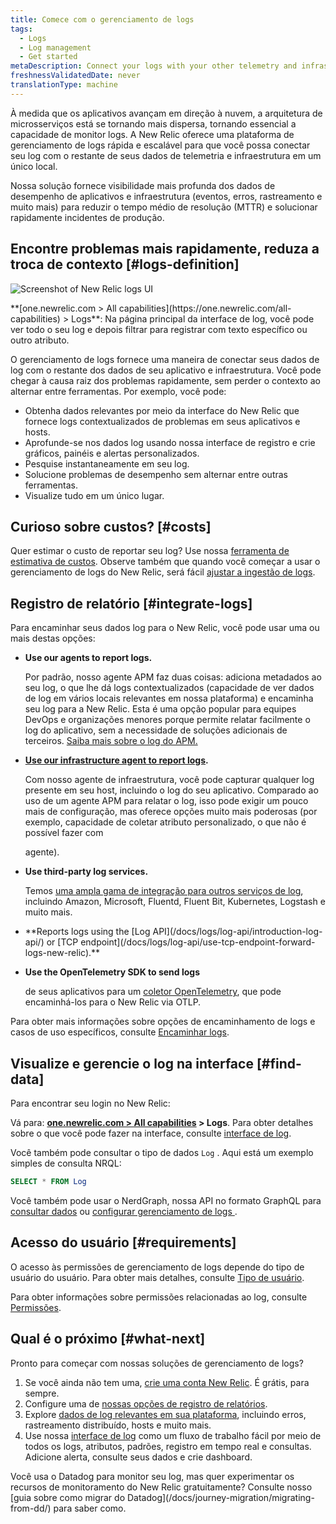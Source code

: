 ```yaml
---
title: Comece com o gerenciamento de logs
tags:
  - Logs
  - Log management
  - Get started
metaDescription: Connect your logs with your other telemetry and infrastructure data with the log management capabilities in New Relic.
freshnessValidatedDate: never
translationType: machine
---
```



À medida que os aplicativos avançam em direção à nuvem, a arquitetura de microsserviços está se tornando mais dispersa, tornando essencial a capacidade de monitor logs. A New Relic oferece uma plataforma de gerenciamento de logs rápida e escalável para que você possa conectar seu log com o restante de seus dados de telemetria e infraestrutura em um único local.

Nossa solução <InlinePopover type="logs"/>fornece visibilidade mais profunda dos dados de desempenho de aplicativos e infraestrutura (eventos, erros, rastreamento e muito mais) para reduzir o tempo médio de resolução (MTTR) e solucionar rapidamente incidentes de produção.

## Encontre problemas mais rapidamente, reduza a troca de contexto [#logs-definition]

<img
  title="Screenshot of New Relic logs UI"
  alt="Screenshot of New Relic logs UI"
  src={logsMainLogsUi}
/>

<figcaption>
  <DoNotTranslate>**[one.newrelic.com > All capabilities](https://one.newrelic.com/all-capabilities) > Logs**</DoNotTranslate>: Na página principal da interface de log, você pode ver todo o seu log e depois filtrar para registrar com texto específico ou outro atributo.
</figcaption>

O gerenciamento de logs fornece uma maneira de conectar seus dados de log com o restante dos dados de seu aplicativo e infraestrutura. Você pode chegar à causa raiz dos problemas rapidamente, sem perder o contexto ao alternar entre ferramentas. Por exemplo, você pode:

* Obtenha dados relevantes por meio da interface do New Relic que fornece logs contextualizados de problemas em seus aplicativos e hosts.
* Aprofunde-se nos dados log usando nossa interface de registro e crie gráficos, painéis e alertas personalizados.
* Pesquise instantaneamente em seu log.
* Solucione problemas de desempenho sem alternar entre outras ferramentas.
* Visualize tudo em um único lugar.

## Curioso sobre custos? [#costs]

Quer estimar o custo de reportar seu log? Use nossa [ferramenta de estimativa de custos](https://newrelic.com/blog/nerdlog/estimate-data-cost). Observe também que quando você começar a usar o gerenciamento de logs do New Relic, será fácil [ajustar a ingestão de logs](/docs/data-apis/manage-data/manage-data-coming-new-relic).

## Registro de relatório [#integrate-logs]

Para encaminhar seus dados log para o New Relic, você pode usar uma ou mais destas opções:

* <DoNotTranslate>**Use our <InlinePopover type="apm"/>agents to report logs.**</DoNotTranslate>

  Por padrão, nosso agente APM faz duas coisas: adiciona metadados ao seu log, o que lhe dá logs contextualizados (capacidade de ver dados de log em vários locais relevantes em nossa plataforma) e encaminha seu log para a New Relic. Esta é uma opção popular para equipes DevOps e organizações menores porque permite relatar facilmente o log do aplicativo, sem a necessidade de soluções adicionais de terceiros. [Saiba mais sobre o log do APM.](/docs/apm/new-relic-apm/getting-started/get-started-logs-context)

* <DoNotTranslate>**[Use our infrastructure agent to report logs](/docs/logs/forward-logs/forward-your-logs-using-infrastructure-agent).**</DoNotTranslate>

  Com nosso agente de infraestrutura, você pode capturar qualquer log presente em seu host, incluindo o log do seu aplicativo. Comparado ao uso de um agente APM para relatar o log, isso pode exigir um pouco mais de configuração, mas oferece opções muito mais poderosas (por exemplo, capacidade de coletar atributo personalizado, o que não é possível fazer com

  <InlinePopover type="apm"/>

  agente).

* <DoNotTranslate>**Use third-party log services.**</DoNotTranslate>

  Temos [uma ampla gama de integração para outros serviços de log](/docs/logs/forward-logs/enable-log-management-new-relic), incluindo Amazon, Microsoft, Fluentd, Fluent Bit, Kubernetes, Logstash e muito mais.

* <DoNotTranslate>
    **Reports logs using the [Log API](/docs/logs/log-api/introduction-log-api/) or [TCP endpoint](/docs/logs/log-api/use-tcp-endpoint-forward-logs-new-relic).**
  </DoNotTranslate>

* <DoNotTranslate>**Use the OpenTelemetry SDK to send logs**</DoNotTranslate>

  de seus aplicativos para um [coletor OpenTelemetry](/docs/more-integrations/open-source-telemetry-integrations/opentelemetry/best-practices/opentelemetry-best-practices-logs), que pode encaminhá-los para o New Relic via OTLP.

Para obter mais informações sobre opções de encaminhamento de logs e casos de uso específicos, consulte [Encaminhar logs](/docs/logs/forward-logs/enable-log-management-new-relic).

## Visualize e gerencie o log na interface [#find-data]

Para encontrar seu login no New Relic:

Vá para: <DoNotTranslate>**[one.newrelic.com > All capabilities](https://one.newrelic.com/all-capabilities) > Logs**</DoNotTranslate>. Para obter detalhes sobre o que você pode fazer na interface, consulte [interface de log](/docs/logs/ui-data/use-logs-ui).

Você também pode consultar o tipo de dados `Log` . Aqui está um exemplo simples de consulta NRQL:

```sql
SELECT * FROM Log
```

Você também pode usar o NerdGraph, nossa API no formato GraphQL para [consultar dados](/docs/apis/nerdgraph/examples/nerdgraph-nrql-tutorial) ou [configurar gerenciamento de logs ](/docs/apis/nerdgraph/examples/nerdgraph-log-parsing-rules-tutorial).

## Acesso do usuário [#requirements]

O acesso às permissões de gerenciamento de logs depende do tipo de usuário do usuário. Para obter mais detalhes, consulte [Tipo de usuário](/docs/accounts/accounts-billing/new-relic-one-user-management/user-type#user-type-capabilities).

Para obter informações sobre permissões relacionadas ao log, consulte [Permissões](/docs/accounts/accounts-billing/new-relic-one-user-management/user-permissions#logs).

## Qual é o próximo [#what-next]

Pronto para começar com nossas soluções de gerenciamento de logs?

1. Se você ainda não tem uma, [crie uma conta New Relic](https://newrelic.com/signup). É grátis, para sempre.
2. Configure uma de [nossas opções de registro de relatórios](#integrate-logs).
3. Explore [dados de log relevantes em sua plataforma](/docs/apm/new-relic-apm/getting-started/get-started-logs-context#response-time-example), incluindo erros, rastreamento distribuído, hosts e muito mais.
4. Use nossa [interface de log](/docs/logs/ui-data/use-logs-ui) como um fluxo de trabalho fácil por meio de todos os logs, atributos, padrões, registro em tempo real e consultas. Adicione alerta, consulte seus dados e crie dashboard.

<Callout variant="tip">
  Você usa o Datadog para monitor seu log, mas quer experimentar os recursos de monitoramento do New Relic gratuitamente? Consulte nosso [guia sobre como migrar do Datadog](/docs/journey-migration/migrating-from-dd/) para saber como.
</Callout>